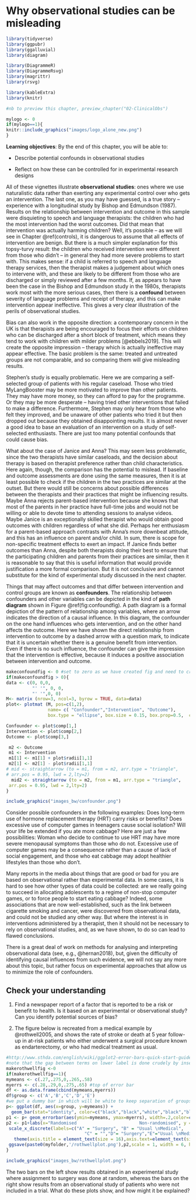 # Why observational studies can be misleading {#observations}

```r

library(tidyverse)
library(ggpubr)
library(ggalluvial)
library(diagram)

library(DiagrammeR)
library(DiagrammeRsvg)
library(magrittr)
library(rsvg)

library(kableExtra)
library(knitr)

#nb to preview this chapter, preview_chapter("02-ClinicalObs")

```

```r
mylogo <- 0
if(mylogo==1){
knitr::include_graphics("images/logo_alone_new.png")
}
```


**Learning objectives**: By the end of this chapter, you will be able to:

-   Describe potential confounds in observational studies

-   Reflect on how these can be controlled for in experimental research designs

<!---<p id="vignette">--->
\begin{shaded}
*Janice, a SLT, has recently started using a parent-based approach with late-talking 2-year-olds in her practice. Parents are encouraged to make video recordings of interactions with their child, which are then analysed with the therapist, who notes ways of making the interaction more contingent on the child's interests and communicative attempts. She wants to evaluate what she is doing. A colleague of hers, Anna, who has a similar caseload, is sceptical about whether Janice's approach is cost-effective. Anna uses a watchful waiting approach with children this young. Janice and Anna agree to do a study using the same pre- and post-intervention assessments so that they can evaluate the impact of Janice's approach.*  
\end{shaded}  

\begin{shaded}
*Stephen notes that some aphasic patients referred to his clinic talk glowingly about a commercially available 'brain-based learning' programme, MyLangBooster. He wants to know whether he should be recommending this programme to other clients, so he carries out a comparison of patients who used MyLangBooster and those who did not.*
\end{shaded}  

\begin{shaded}
*Dorothy, a researcher, had a grant for a study predicting outcomes of 4-year-olds who had poor language skills, some of whom had received intervention with SLT services. She saw the same group of 83 children at ages 4, 4.5 and 5.5 years, and noted that their outcomes were very variable. Some children had caught up with their peer group by the final assessment, whereas others had persistent problems. When she presented the results at a conference, a person in the audience suggested that she should do an analysis to see if the amount of intervention was a factor influencing outcomes.*
\end{shaded}  

<!---</p>-->

All of these vignettes illustrate **observational studies**: ones where we use naturalistic data rather than exerting any experimental control over who gets an intervention. The last one, as you may have guessed, is a true story -- experience with a longitudinal study by Bishop and Edmundson (1987). Results on the relationship between intervention and outcome in this sample were disquieting to speech and language therapists: the children who had the most intervention had the worst outcomes. Did that mean that intervention was actually harming children? Well, it's possible -- as we will see in Chapter \@ref(controls), it is dangerous to assume that all effects of intervention are benign. But there is a much simpler explanation for this topsy-turvy result: the children who received intervention were different from those who didn't -- in general they had more severe problems to start with. This makes sense: if a child is referred to speech and language therapy services, then the therapist makes a judgement about which ones to intervene with, and these are likely to be different from those who are discharged or simply reviewed after a few months. If, as appears to have been the case in the Bishop and Edmundson study in the 1980s, therapists work most with the more serious cases, then there is a **confound** between severity of language problems and receipt of therapy, and this can make intervention appear ineffective. This gives a very clear illustration of the perils of observational studies.

Bias can also work in the opposite direction: a contemporary concern in the UK is that therapists are being encouraged to focus their efforts on children who can be discharged after a short block of treatment, which means they tend to work with children with milder problems [@ebbels2019]. This will create the opposite impression -- therapy which is actually ineffective may appear effective. The basic problem is the same: treated and untreated groups are not comparable, and so comparing them will give misleading results.

Stephen's study is equally problematic. Here we are comparing a self-selected group of patients with his regular caseload. Those who tried MyLangBooster may be more motivated to improve than other patients. They may have more money, so they can afford to pay for the programme. Or they may be more desperate -- having tried other interventions that failed to make a difference. Furthermore, Stephen may only hear from those who felt they improved, and be unaware of other patients who tried it but then dropped out because they obtained disappointing results. It is almost never a good idea to base an evaluation of an intervention on a study of self-selected enthusiasts. There are just too many potential confounds that could cause bias.

What about the case of Janice and Anna? This may seem less problematic, since the two therapists have similar caseloads, and the decision about therapy is based on therapist preference rather than child characteristics. Here again, though, the comparison has the potential to mislead. If baseline and outcome assessments are done using the same measures, then it is at least possible to check if the children in the two practices are similar at the outset. But there would still be concerns about possible differences between the therapists and their practices that might be influencing results. Maybe Anna rejects parent-based intervention because she knows that most of the parents in her practice have full-time jobs and would not be willing or able to devote time to attending sessions to analyse videos. Maybe Janice is an exceptionally skilled therapist who would obtain good outcomes with children regardless of what she did. Perhaps her enthusiasm for a parent-based approach contrasts with Anna's more downbeat attitude, and this has an influence on parent and/or child. In sum, there is scope for non-specific treatment effects to exert an impact. If Janice finds better outcomes than Anna, despite both therapists doing their best to ensure that the participating children and parents from their practices are similar, then it is reasonable to say that this is useful information that would provide justification a more formal comparison. But it is not conclusive and cannot substitute for the kind of experimental study discussed in the next chapter.

Things that may affect outcomes and that differ between intervention and control groups are known as **confounders**. The relationship between confounders and other variables can be depicted in the kind of **path diagram** shown in Figure \@ref(fig:confoundfig). A path diagram is a formal depiction of the pattern of relationship among variables, where an arrow indicates the direction of a causal influence. In this diagram, the confounder on the one hand influences who gets intervention, and on the other hand affects the outcome. Here we have shown the direct relationship from intervention to outcome by a dashed arrow with a question mark, to indicate that it is uncertain whether there is a genuine benefit from intervention. Even if there is no such influence, the confounder can give the impression that the intervention is effective, because it induces a positive association between intervention and outcome.

```r
makeconfoundfig <- 0 #set to zero as we have created fig and need to crop it; we keep this chunk just to have a record of how fig created
if(makeconfoundfig > 0){
data <- c(0, 0,0,
          "' '", 0, 0, 
          "' '",0, 0)
M<- matrix (nrow=3, ncol=3, byrow = TRUE, data=data)
plot<- plotmat (M, pos=c(1,2), 
                name= c( "Confounder","Intervention", "Outcome"), 
                box.type = "ellipse", box.size = 0.15, box.prop=0.5,  curve=0)

Confounder <- plot$comp[1,]
Intervention <- plot$comp[2,]
Outcome <- plot$comp[3,]

 m2 <- Outcome 
 m1 <- Intervention
 m1[1] <- m1[1] + plot$radii[1,1]
 m2[1] <- m2[1] - plot$radii[1,1]
# mid <- straightarrow (to = m1, from = m2, arr.type = "triangle",
# arr.pos = 0.95, lwd = 2,lty=2)
  mid2 <- straightarrow (to = m2, from = m1, arr.type = "triangle",
 arr.pos = 0.95, lwd = 2,lty=2)
}
```

```r
include_graphics("images_bw/confounder.png")
```

Consider possible confounders in the following examples: Does long-term use of hormone replacement therapy (HRT) carry risks or benefits? Does excessive use of computer games in teenagers cause social isolation? Will your life be extended if you ate more cabbage? Here are just a few possibilities: Woman who decide to continue to use HRT may have more severe menopausal symptoms than those who do not. Excessive use of computer games may be a consequence rather than a cause of lack of social engagement, and those who eat cabbage may adopt healthier lifestyles than those who don't.

Many reports in the media about things that are good or bad for you are based on observational rather than experimental data. In some cases, it is hard to see how other types of data could be collected: are we really going to succeed in allocating adolescents to a regime of non-stop computer games, or to force people to start eating cabbage? Indeed, some associations that are now well-established, such as the link between cigarette smoking and cancer, were discovered from observational data, and could not be studied any other way. But where the interest is in interventions administered by a therapist, then it should not be necessary to rely on observational studies, and, as we have shown, to do so can lead to flawed conclusions.

There is a great deal of work on methods for analysing and interpreting observational data (see, e.g., @hernan2018), but, given the difficulty of identifying causal influences from such evidence, we will not say any more about this topic, but rather focus on experimental approaches that allow us to minimize the role of confounders.

## Check your understanding

1.  Find a newspaper report of a factor that is reported to be a risk or benefit to health. Is it based on an experimental or observational study? Can you identify potential sources of bias?

2.  The figure below is recreated from a medical example by @rothwell2005, and shows the rate of stroke or death at 5 year follow-up in at-risk patients who either underwent a surgical procedure known as endarterectomy, or who had medical treatment as usual.

```r
#http://www.sthda.com/english/wiki/ggplot2-error-bars-quick-start-guide-r-software-and-data-visualization
#note that the gap between terms on lower label is done crudely by inserting spaces - figure will only look right when saved at the size given here. This chunk preserved but not run, as we use the created figure.
makerothwellfig <-0
if(makerothwellfig==1){
mymeans <- c(.27,.275,0,.265,.58)
myerrs <- c(.28,.29,0,.275,.65) #top of error bar
df <- as.data.frame(cbind(mymeans,myerrs))
df$group <- c('A','B','C','D','E')
#we put a dummy bar in which will be white to keep separation of groups
p<- ggplot(df, aes(x=group, y=mymeans)) + 
  geom_bar(stat="identity", color=c("black","black","white","black","black"))
p1 <- p+ geom_errorbar(aes(ymin=mymeans, ymax=myerrs), width=.2,color=c("black","black","white","black","black"), position=position_dodge(.9)) 
p2 <- p1+labs(x="Randomised                        Non-randomised", y = "5 year risk (SE) of stroke or death (%)")+
 scale_x_discrete(labels=c("A" = "Surgery", "B" = "Usual \nMedical",
                              "C" = "","D"= "Surgery","E"="Usual \nMedical"))+
   theme(axis.title = element_text(size = 16),axis.text=element_text(size=14)) 
 ggsave(paste0(myfolder,'/rothwellplot.png'),p2,scale = 1, width = 6, height = 5, units = c("in"), dpi = 300)
}

```

```r
include_graphics("images_bw/rothwellplot.png")
```

The two bars on the left show results obtained in an experimental study where assignment to surgery was done at random, whereas the bars on the right show results from an observational study of patients who were not included in a trial. What do these plots show, and how might it be explained?
